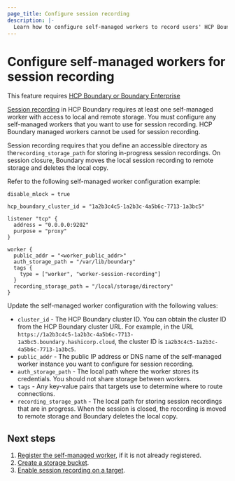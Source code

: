 ```yaml
---
page_title: Configure session recording
description: |-
  Learn how to configure self-managed workers to record users' HCP Boundary sessions. You can view the recordings later for auditing purposes.
---
```


# Configure self-managed workers for session recording

<EnterpriseAlert product="boundary">This feature requires <a href="https://www.hashicorp.com/products/boundary">HCP Boundary or Boundary Enterprise</a></EnterpriseAlert>

[Session recording](/boundary/docs/configuration/session-recording) in HCP Boundary requires at least one self-managed worker with access to local and remote storage.
You must configure any self-managed workers that you want to use for session recording.
HCP Boundary managed workers cannot be used for session recording.

Session recording requires that you define an accessible directory as the`recording_storage_path` for storing in-progress session recordings.
On session closure, Boundary moves the local session recording to remote storage and deletes the local copy.

Refer to the following self-managed worker configuration example:

```hcl
disable_mlock = true

hcp_boundary_cluster_id = "1a2b3c4c5-1a2b3c-4a5b6c-7713-1a3bc5"

listener "tcp" {
  address = "0.0.0.0:9202"
  purpose = "proxy"
}

worker {
  public_addr = "<worker_public_addr>"
  auth_storage_path = "/var/lib/boundary"
  tags {
    type = ["worker", "worker-session-recording"]
  }
  recording_storage_path = "/local/storage/directory"
}
```

Update the self-managed worker configuration with the following values:

- `cluster_id` - The HCP Boundary cluster ID.
You can obtain the cluster ID from the HCP Boundary cluster URL.
For example, in the URL `https://1a2b3c4c5-1a2b3c-4a5b6c-7713-1a3bc5.boundary.hashicorp.cloud`, the cluster ID is `1a2b3c4c5-1a2b3c-4a5b6c-7713-1a3bc5`.
- `public_addr` - The public IP address or DNS name of the self-managed worker instance you want to configure for session recording.
- `auth_storage_path` - The local path where the worker stores its credentials.
You should not share storage between workers.
- `tags` - Any key-value pairs that targets use to determine where to route connections.
- `recording_storage_path` - The local path for storing session recordings that are in progress.
When the session is closed, the recording is moved to remote storage and Boundary deletes the local copy.

## Next steps

1. [Register the self-managed worker](/hcp/docs/boundary/self-managed-workers/register-self-managed-workers), if it is not already registered.
1. [Create a storage bucket](/boundary/docs/configuration/session-recording/create-storage-bucket).
1. [Enable session recording on a target](/boundary/docs/configuration/session-recording/enable-session-recording).
